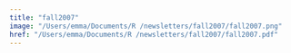 ```yaml
---
title: "fall2007"
image: "/Users/emma/Documents/R /newsletters/fall2007/fall2007.png"
href: "/Users/emma/Documents/R /newsletters/fall2007/fall2007.pdf"
---
```

